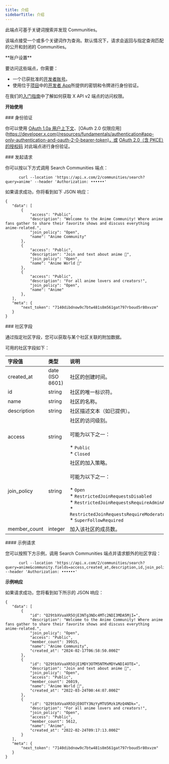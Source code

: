 ```yaml
---
title: 介绍
sidebarTitle: 介绍
---
```



此端点可基于关键词搜索并发现 Communities。

该端点接受一个或多个关键词作为查询。默认情况下，请求会返回与指定查询匹配的公开和封闭的 Communities。

<Note>
  **账户设置**

  要访问这些端点，你需要：

  - 一个已获批准的[开发者账号](https://developer.x.com/en/portal/petition/essential/basic-info)。
  - 使用位于[项目](/zh/resources/fundamentals/projects)中的[开发者 App](/zh/resources/fundamentals/developer-apps)所提供的密钥和令牌进行身份验证。

  在我们的[入门指南](/zh/x-api/getting-started/getting-access)中了解如何获取 X API v2 端点的访问权限。
</Note>

**开始使用**

<div id="authentication">
  ### 身份验证
</div>

你可以使用 [OAuth 1.0a 用户上下文](/zh/resources/fundamentals/authentication)、\[OAuth 2.0 仅限应用]\(https://developer.x.com(/resources/fundamentals/authentication#app-only-authentication-and-oauth-2-0-bearer-token)，或 [OAuth 2.0（含 PKCE）的授权码](zh/resources/fundamentals/authentication#oauth-2-0-authorization-code-flow-with-pkce-2) 对此端点进行身份验证。
 

<div id="making-a-request">
  ### 发起请求
</div>

你可以按以下方式调用 Search Communities 端点：

```
      curl --location 'https://api.x.com/2/communities/search?query=anime' --header 'Authorization: ••••••'
```

如果请求成功，你将看到如下 JSON 响应：

```
{
   "data": [
       {
           "access": "Public",
           "description": "Welcome to the Anime Community! Where anime fans gather to share their favorite shows and discuss everything anime-related.",
           "join_policy": "Open",
           "name": "Anime Community"
       },
       {
           "access": "Public",
           "description": "Join and text about anime 🥰",
           "join_policy": "Open",
           "name": "Anime World 🌸"
       },
       {
           "access": "Public",
           "description": "For all anime lovers and creators!",
           "join_policy": "Open",
           "name": "Anime"
       },
   ],
   "meta": {
       "next_token": "7140dibdnow9c7btw481s8m561gat797rboud5r80xvzm"
   }
}
```

<div id="community-fields">
  ### 社区字段
</div>

通过指定社区字段，您可以获取与某个社区关联的附加数据。

可用的社区字段如下：

| 字段值 | 类型 | 说明 |     |
| :--- | :--- | :--- | :--- |
| created\_at | date (ISO 8601) | 社区的创建时间。 |     |
| id  | string | 社区的唯一标识符。 |     |
| name | string | 社区的名称。 |     |
| description | string | 社区描述文本（如已提供）。 |     |
| access | string | 社区的访问级别。  <br />  <br />可能为以下之一：<br /><br />\* `Public`<br />\* `Closed` |     |
| join\_policy | string | 社区的加入策略。  <br />  <br />可能为以下之一：<br /><br />\* `Open`<br />\* `RestrictedJoinRequestsDisabled`<br />\* `RestrictedJoinRequestsRequireAdminApproval`<br />\* `RestrictedJoinRequestsRequireModeratorApproval`<br />\* `SuperFollowRequired` |     |
| member\_count | integer | 加入该社区的成员数。 |     |

<div id="example-request">
  #### 示例请求
</div>

您可以按照下方示例，调用 Search Communities 端点并请求额外的社区字段：

```
      curl --location 'https://api.x.com/2/communities/search?query=anime&community.fields=access,created_at,description,id,join_policy,member_count,name' --header 'Authorization: ••••••'
```

**示例响应**

如果请求成功，您将看到如下所示的 JSON 响应：

```
{
   "data": [
       {
           "id": "Q29tbXVuaXR5OjE3NTg3NDc4MTc2NDI3MDA5MjI=",
           "description": "Welcome to the Anime Community! Where anime fans gather to share their favorite shows and discuss everything anime-related.",
           "join_policy": "Open",
           "access": "Public",
           "member_count": 39915,
           "name": "Anime Community",
           "created_at": "2024-02-17T06:58:50.000Z"
       },
       {
           "id": "Q29tbXVuaXR5OjE1MDY3OTM5NTMxMDYwNDI4OTE=",
           "description": "Join and text about anime 🥰",
           "join_policy": "Open",
           "access": "Public",
           "member_count": 26019,
           "name": "Anime World 🌸",
           "created_at": "2022-03-24T00:44:07.000Z"
       },
       {
           "id": "Q29tbXVuaXR5OjE0OTY3NzYyMTU5Mzk1MzQ4NDk=",
           "description": "For all anime lovers and creators!",
           "join_policy": "Open",
           "access": "Public",
           "member_count": 5612,
           "name": "Anime",
           "created_at": "2022-02-24T09:17:13.000Z"
       }
   ],
   "meta": {
       "next_token": "7140dibdnow9c7btw481s8m561gat797rboud5r80xvzm"
   }
}
```